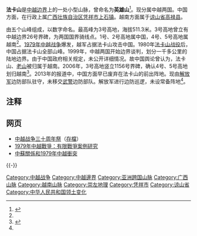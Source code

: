 '''法卡山'''是[[中越边界|中越边界]]上的一处小型山脉，曾命名为'''英雄山'''<ref name="a1">{{Cite web |url=http://news.ifeng.com/history/zhongguoxiandaishi/detail_2013_11/29/31662294_1.shtml |title=中越划界为何“法卡山已划给越南”流言四起？ |accessdate=2019-03-03 |author=胡贲 |date=2013-11-29 |work= |publisher=凤凰网，来源：南方周末（2009年12月3日） |language=Zh-hans |archive-date=2020-05-19 |archive-url=https://web.archive.org/web/20200519082327/http://news.ifeng.com/history/zhongguoxiandaishi/detail_2013_11/29/31662294_1.shtml |dead-url=no }}</ref>。现分属中越两国。中国方面，在行政上属[[广西壮族自治区|广西壮族自治区]][[凭祥市|凭祥市]][[上石镇|上石镇]]。越南方面属于[[谅山省|谅山省]][[高禄县|高禄县]]。

由五个山峰组成，以数字命名。最高峰为3号高地，海拔511.3米。3号高地曾立有中越边界26号界碑，为两国国界骑线点。1号、2号高地属中国，4号、5号高地属越南<ref name="a1"/>。[[1979年中越战争|1979年中越战争]]爆发，越军占据法卡山攻击中国。1980年[[法卡山战役|法卡山战役]]后，中国占据法卡山全部山峰。1999年，中越两国开始边界谈判，划分一千多公里的陆地边界。由于中国政府相关规定，未公开详细情况。故中国舆论曾认为，法卡山、[[老山_(麻栗坡县)|老山]]被归属于越南。2006年，3号高地竖立1156号界碑，确认4号、5号高地划归越南<ref>{{Cite web |url=http://www.sohu.com/a/274628433_477856 |title=探秘丨中国为什么归还法卡山 |accessdate=2019-03-03 |author= |date=2018-11-11 |work= |publisher=搜狐网 |language=Zh-hans |archive-date=2019-06-03 |archive-url=https://web.archive.org/web/20190603043203/http://www.sohu.com/a/274628433_477856 |dead-url=no }}</ref>。2013年的报道中，中国方面早已废弃在法卡山的前出阵地。现由[[中国人民解放军|解放军]]边防部队驻守，未移交[[武警|武警]]边防部队。解放军进行边防巡逻，未设常备阵地<ref name="a1"/>。

== 注释 ==
{{Reflist}}

== 网页 ==
* [http://www.hecaitou.net/?p=4838 中越战争三十周年祭]{{dead link}}（[http://web.archive.org/web/20090303230430/http://www.hecaitou.net/?p=4838 存檔]）
* [https://web.archive.org/web/20041208070849/http://www.bharat-rakshak.com/MONITOR/ISSUE3-3/bakshi.html 1979年中越戰爭：有限戰爭案例研究]
* [http://www.vietnam.ttu.edu/events/1996_Symposium/96papers/elleviet.htm 中蘇關係和1979年中越衝突] {{Wayback|url=http://www.vietnam.ttu.edu/events/1996_Symposium/96papers/elleviet.htm |date=20210109132309 }}

{{-}}
{{Cold War}}
{{中越边境冲突}}
{{PRC conflicts}}

[[Category:中越战争|Category:中越战争]]
[[Category:中越邊界|Category:中越邊界]]
[[Category:亚洲跨国山脉|Category:亚洲跨国山脉]]
[[Category:广西山脉|Category:广西山脉]]
[[Category:越南山脉|Category:越南山脉]]
[[Category:崇左地理|Category:崇左地理]]
[[Category:凭祥市|Category:凭祥市]]
[[Category:谅山省|Category:谅山省]]
[[Category:中华人民共和国领土变化|Category:中华人民共和国领土变化]]
